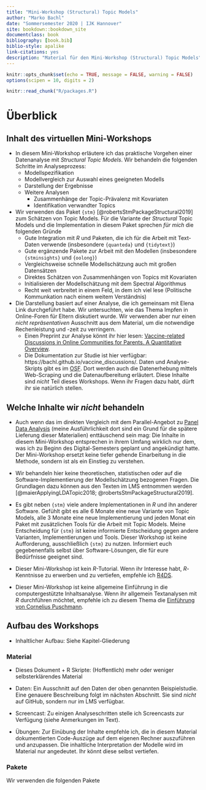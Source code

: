```yaml
--- 
title: "Mini-Workshop (Structural) Topic Models"
author: "Marko Bachl"
date: "Sommersemester 2020 | IJK Hannover"
site: bookdown::bookdown_site
documentclass: book
bibliography: [book.bib]
biblio-style: apalike
link-citations: yes
description: "Material für den Mini-Workshop (Structural) Topic Models"
---
```


```r
knitr::opts_chunk$set(echo = TRUE, message = FALSE, warning = FALSE)
options(scipen = 10, digits = 2)
```

```r
knitr::read_chunk("R/packages.R")
```

# Überblick

## Inhalt des virtuellen Mini-Workshops

* In diesem Mini-Workshop erläutere ich das praktische Vorgehen einer Datenanalyse mit *Structural Topic Models*. Wir behandeln die folgenden Schritte im Analyseprozess:
  * Modellspezifikation
  * Modellvergleich zur Auswahl eines geeigneten Modells
  * Darstellung der Ergebnisse
  * Weitere Analysen
    * Zusammenhänge der Topic-Prävalenz mit Kovariaten
    * Identifikation verwandter Topics

* Wir verwenden das Paket `{stm}` [@robertsStmPackageStructural2019] zum Schätzen von Topic Models. Für die Variante der *Structural* Topic Models und die Implementation in diesem Paket sprechen *für mich* die folgenden Gründe
  * Gute Integration mit *R* und Paketen, die ich für die Arbeit mit Text-Daten verwende (insbesondere `{quanteda}` und `{tidytext}`)
  * Gute ergänzende Pakete zur Arbeit mit den Modellen (insbesondere `{stminsights}` und `{oolong}`)
  * Vergleichsweise schnelle Modellschätzung auch mit großen Datensätzen
  * Direktes Schätzen von Zusammenhängen von Topics mit Kovariaten
  * Initialisieren der Modellschätzung mit dem Spectral Algorithmus
  * Recht weit verbreitet in einem Feld, in dem ich viel lese (Politische Kommunkation nach einem weitem Verständnis)

* Die Darstellung basiert auf einer Analyse, die ich gemeinsam mit Elena Link durchgeführt habe. Wir untersuchten, wie das Thema Impfen in Online-Foren für Eltern diskutiert wurde. Wir verwenden aber nur einen *nicht repräsentativen* Ausschnitt aus dem Material, um die notwendige Rechenleistung und -zeit zu verringern.
  * Einen Preprint zur Analyse könnt ihr hier lesen: [Vaccine-related Discussions in Online Communities for Parents. A Quantitative Overview](https://osf.io/ad9h7/).
  * Die Dokumentation zur Studie ist hier verfügbar: https://bachl.github.io/vaccine_discussions/. Daten und Analyse-Skripts gibt es im [OSF](https://osf.io/twx38/). Dort werden auch die Datenerhebung mittels Web-Scraping und die Datenaufbereitung erläutert. Diese Inhalte sind *nicht* Teil dieses Workshops. Wenn ihr Fragen dazu habt, dürft ihr sie natürlich stellen.


## Welche Inhalte wir *nicht* behandeln

* Auch wenn das im direkten Vergleich mit dem Parallel-Angebot zu [Panel Data Analysis](https://bachl.github.io/workshop_panel/) (meine Ausführlichkeit dort sind ein Grund für die spätere Lieferung dieser Materialien) enttäuschend sein mag: Die Inhalte in diesem Mini-Workshop entsprechen in ihrem Umfang wirklich nur dem, was ich zu Beginn des Digital-Semesters geplant und angekündigt hatte. Der Mini-Workshop ersetzt keine tiefer gehende Einarbeitung in die Methode, sondern ist als ein Einstieg zu verstehen.

* Wir behandeln hier keine theoretischen, statistischen oder auf die Software-Implementierung der Modellschätzung bezogenen Fragen. Die Grundlagen dazu können aus den Texten im LMS entnommen werden [@maierApplyingLDATopic2018; @robertsStmPackageStructural2019].

* Es gibt neben `{stm}` viele andere Implementationen in *R* und ihn anderer Software. Gefühlt gibt es alle 6 Monate eine neue Variante von Topic Models, alle 3 Monate eine neue Implementierung und jeden Monat ein Paket mit zusätzlichen Tools für die Arbeit mit Topic Models. Meine Entscheidung für `{stm}` ist keine informierte Entscheidung gegen andere Varianten, Implementierungen und Tools. Dieser Workshop ist keine Aufforderung, ausschließlich `{stm}` zu nutzen. Informiert euch gegebenenfalls selbst über Software-Lösungen, die für eure Bedürfnisse geeignet sind.

* Dieser Mini-Workshop ist kein *R*-Tutorial. Wenn ihr Interesse habt, *R*-Kenntnisse zu erwerben und zu vertiefen, empfehle ich [R4DS](https://r4ds.had.co.nz/).

* Dieser Mini-Workshop ist keine allgemeine Einführung in die computergestützte Inhaltsanalyse. Wenn ihr allgemein Textanalysen mit *R* durchführen möchtet, empfehle ich zu diesem Thema die [Einführung von Cornelius Puschmann](http://inhaltsanalyse-mit-r.de/).

## Aufbau des Workshops

* Inhaltlicher Aufbau: Siehe Kapitel-Gliederung

### Material {-}

* Dieses Dokument + R Skripte: (Hoffentlich) mehr oder weniger selbsterklärendes Material

* Daten: Ein Ausschnitt auf den Daten der oben genannten Beispielstudie. Eine genauere Beschreibung folgt im nächsten Abschnitt. Sie sind *nicht* auf GitHub, sondern nur im LMS verfügbar.

* Screencast: Zu einigen Analyseschritten stelle ich Screencasts zur Verfügung (siehe Anmerkungen im Text).

* Übungen: Zur Einübung der Inhalte empfehle ich, die in diesem Material dokumentierten Code-Auszüge auf dem eigenen Rechner auszuführen und anzupassen. Die inhaltliche Interpretation der Modelle wird im Material nur angedeutet. Ihr könnt diese selbst vertiefen.

### Pakete {-}

Wir verwenden die folgenden Pakete


```r

```
